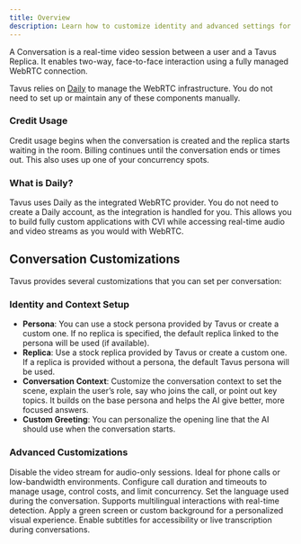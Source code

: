 ```yaml
---
title: Overview
description: Learn how to customize identity and advanced settings for a conversation to suit your needs.
---
```


A Conversation is a real-time video session between a user and a Tavus Replica. It enables two-way, face-to-face interaction using a fully managed WebRTC connection.

Tavus relies on [Daily](https://www.daily.co/) to manage the WebRTC infrastructure. You do not need to set up or maintain any of these components manually.
<Warning>
### Credit Usage
Credit usage begins when the conversation is created and the replica starts waiting in the room. Billing continues until the conversation ends or times out. This also uses up one of your concurrency spots.
</Warning>

### What is Daily?
Tavus uses Daily as the integrated WebRTC provider. You do not need to create a Daily account, as the integration is handled for you. This allows you to build fully custom applications with CVI while accessing real-time audio and video streams as you would with WebRTC.

## Conversation Customizations
Tavus provides several customizations that you can set per conversation:
### Identity and Context Setup
- **Persona**: You can use a stock persona provided by Tavus or create a custom one. If no replica is specified, the default replica linked to the persona will be used (if available).
- **Replica**: Use a stock replica provided by Tavus or create a custom one. If a replica is provided without a persona, the default Tavus persona will be used.
- **Conversation Context**: Customize the conversation context to set the scene, explain the user’s role, say who joins the call, or point out key topics. It builds on the base persona and helps the AI give better, more focused answers.
- **Custom Greeting**: You can personalize the opening line that the AI should use when the conversation starts.
### Advanced Customizations
<CardGroup cols={3}>

  <Card title="Audio-Only Conversation" icon="headphones" href="/sections/conversational-video-interface/conversation/customizations/audio-only">
    Disable the video stream for audio-only sessions. Ideal for phone calls or low-bandwidth environments.
  </Card>

  <Card title="Call Time" icon="timer" href="/sections/conversational-video-interface/conversation/customizations/call-settings">
    Configure call duration and timeouts to manage usage, control costs, and limit concurrency.
  </Card>

  <Card title="Language" icon="globe" href="/sections/conversational-video-interface/language-support#supported-language">
    Set the language used during the conversation. Supports multilingual interactions with real-time detection.
  </Card>

  <Card title="Background Customization" icon="image" href="/sections/conversational-video-interface/conversation/customizations/background-customizations">
    Apply a green screen or custom background for a personalized visual experience.
  </Card>

  <Card title="Closed Captions" icon="closed-captioning" href="/sections/conversational-video-interface/conversation/customizations/closed-captions">
    Enable subtitles for accessibility or live transcription during conversations.
  </Card>

</CardGroup>
